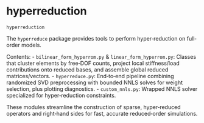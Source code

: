 # hyperreduction { #skrom.hyperreduction }

`hyperreduction`

The `hyperreduce` package provides tools to perform hyper‐reduction on full‐order models.

Contents:
  - `bilinear_form_hyperrom.py` & `linear_form_hyperrom.py`: Classes that cluster elements
    by free‐DOF counts, project local stiffness/load contributions onto reduced bases,
    and assemble global reduced matrices/vectors.
  - `hyperreduce.py`: End‐to‐end pipeline combining randomized SVD preprocessing with
    bounded NNLS solves for weight selection, plus plotting diagnostics.
  - `custom_nnls.py`: Wrapped NNLS solver specialized for hyper‐reduction constraints.

These modules streamline the construction of sparse, hyper‐reduced operators and right‐hand
sides for fast, accurate reduced‐order simulations.